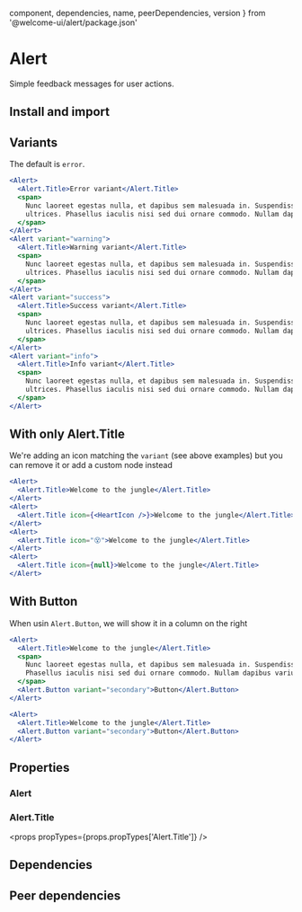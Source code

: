 
  component,
  dependencies,
  name,
  peerDependencies,
  version
} from '@welcome-ui/alert/package.json'

# Alert

<tagversion version={version} name={name} />

Simple feedback messages for user actions.

## Install and import

<usage component={component} name={name} peerDependencies={peerDependencies} />

## Variants

The default is `error`.

```jsx
<Alert>
  <Alert.Title>Error variant</Alert.Title>
  <span>
    Nunc laoreet egestas nulla, et dapibus sem malesuada in. Suspendisse eleifend accumsan
    ultrices. Phasellus iaculis nisi sed dui ornare commodo. Nullam dapibus varius nibh a ornare.
  </span>
</Alert>
<Alert variant="warning">
  <Alert.Title>Warning variant</Alert.Title>
  <span>
    Nunc laoreet egestas nulla, et dapibus sem malesuada in. Suspendisse eleifend accumsan
    ultrices. Phasellus iaculis nisi sed dui ornare commodo. Nullam dapibus varius nibh a ornare.
  </span>
</Alert>
<Alert variant="success">
  <Alert.Title>Success variant</Alert.Title>
  <span>
    Nunc laoreet egestas nulla, et dapibus sem malesuada in. Suspendisse eleifend accumsan
    ultrices. Phasellus iaculis nisi sed dui ornare commodo. Nullam dapibus varius nibh a ornare.
  </span>
</Alert>
<Alert variant="info">
  <Alert.Title>Info variant</Alert.Title>
  <span>
    Nunc laoreet egestas nulla, et dapibus sem malesuada in. Suspendisse eleifend accumsan
    ultrices. Phasellus iaculis nisi sed dui ornare commodo. Nullam dapibus varius nibh a ornare.
  </span>
</Alert>
```

## With only Alert.Title

We're adding an icon matching the `variant` (see above examples) but you can remove it or add a custom node instead

```jsx
<Alert>
  <Alert.Title>Welcome to the jungle</Alert.Title>
</Alert>
<Alert>
  <Alert.Title icon={<HeartIcon />}>Welcome to the jungle</Alert.Title>
</Alert>
<Alert>
  <Alert.Title icon="😵">Welcome to the jungle</Alert.Title>
</Alert>
<Alert>
  <Alert.Title icon={null}>Welcome to the jungle</Alert.Title>
</Alert>
```

## With Button

When usin `Alert.Button`, we will show it in a column on the right

```jsx
<Alert>
  <Alert.Title>Welcome to the jungle</Alert.Title>
  <span>
    Nunc laoreet egestas nulla, et dapibus sem malesuada in. Suspendisse eleifend accumsan ultrices.
    Phasellus iaculis nisi sed dui ornare commodo. Nullam dapibus varius nibh a ornare.
  </span>
  <Alert.Button variant="secondary">Button</Alert.Button>
</Alert>
```

```jsx
<Alert>
  <Alert.Title>Welcome to the jungle</Alert.Title>
  <Alert.Button variant="secondary">Button</Alert.Button>
</Alert>
```

## Properties

### Alert

<props propTypes={props.propTypes.Alert} />

### Alert.Title

<props propTypes={props.propTypes['Alert.Title']} />

## Dependencies

<dependencies dependencies={dependencies} />

## Peer dependencies

<dependencies dependencies={peerDependencies} />
